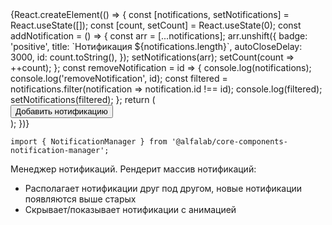 

<Meta title='Компоненты' component={NotificationManager} />

<!-- Canvas -->

<Story name='NotificationManager'>
    {React.createElement(() => {
        const [notifications, setNotifications] = React.useState([]);
        const [count, setCount] = React.useState(0);
        const addNotification = () => {
            const arr = [...notifications];
            arr.unshift({
                badge: 'positive',
                title: `Нотификация ${notifications.length}`,
                autoCloseDelay: 3000,
                id: count.toString(),
            });
            setNotifications(arr);
            setCount(count => ++count);
        };
        const removeNotification = id => {
            console.log(notifications);
            console.log('removeNotification', id);
            const filtered = notifications.filter(notification => notification.id !== id);
            console.log(filtered);
            setNotifications(filtered);
        };
        return (
            <div>
                <Button onClick={addNotification}>Добавить нотификацию</Button>
                <NotificationManager
                    onRemoveNotification={removeNotification}
                    notifications={notifications}
                />
            </div>
        );
    })}
</Story>

<!-- Docs -->

<ComponentHeader
    name='NotificationManager'
    version={version}
    package='@alfalab/core-components-notification-manager'
    stage={2}
/>

```tsx
import { NotificationManager } from '@alfalab/core-components-notification-manager';
```

Менеджер нотификаций.
Рендерит массив нотификаций:

-   Располагает нотификации друг под другом, новые нотификации появляются выше старых
-   Скрывает/показывает нотификации с анимацией

<Props of={NotificationManager} />
